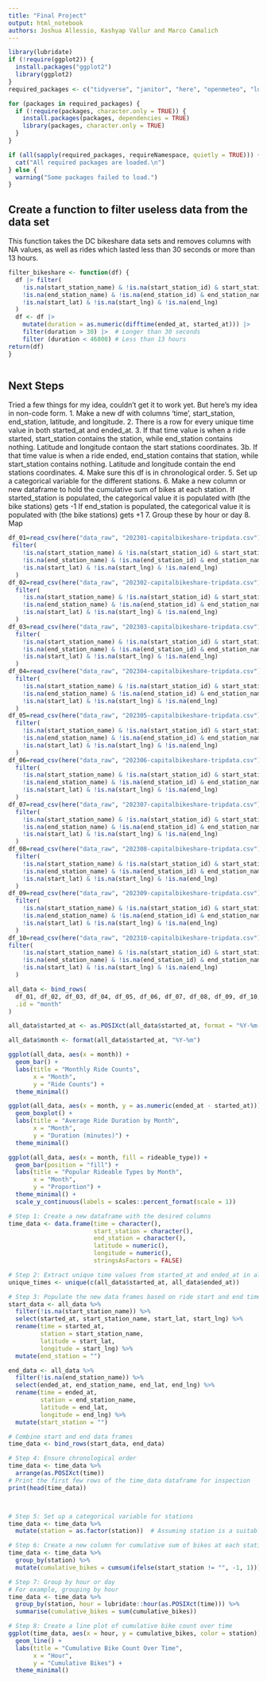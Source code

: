 ```yaml
---
title: "Final Project"
output: html_notebook
authors: Joshua Allessio, Kashyap Vallur and Marco Camalich
---
```

 
```r
library(lubridate)
if (!require(ggplot2)) {
  install.packages("ggplot2")
  library(ggplot2)
}
required_packages <- c("tidyverse", "janitor", "here", "openmeteo", "lubridate", "forcats", "dplyr")

for (packages in required_packages) {
  if (!require(packages, character.only = TRUE)) {
    install.packages(packages, dependencies = TRUE)
    library(packages, character.only = TRUE)
  }
}

if (all(sapply(required_packages, requireNamespace, quietly = TRUE))) {
  cat("All required packages are loaded.\n")
} else {
  warning("Some packages failed to load.")
}

```

## Create a function to filter useless data from the data set
This function takes the DC bikeshare data sets and removes columns with NA values, as well as rides which lasted
less than 30 seconds or more than 13 hours. 
```r
filter_bikeshare <- function(df) {
  df |> filter(
    !is.na(start_station_name) & !is.na(start_station_id) & start_station_name != "" & start_station_id != "" &
    !is.na(end_station_name) & !is.na(end_station_id) & end_station_name != "" & end_station_id != "" &
    !is.na(start_lat) & !is.na(start_lng) & !is.na(end_lng)    
  )
  df <- df |> 
    mutate(duration = as.numeric(difftime(ended_at, started_at))) |>  
    filter(duration > 30) |>  # Longer than 30 seconds
    filter (duration < 46800) # Less than 13 hours
return(df)
}



```


## Next Steps
Tried a few things for my idea, couldn't get it to work yet. But here's my idea in non-code form. 
1. Make a new df with columns 'time', start_station, end_station, latitude, and longitude. 
2. There is a row for every unique time value in both started_at and ended_at. 
3. If that time value is when a ride started, start_station contains the station, while end_station contains nothing.          Latitude and longitude contaon the start stations coordinates. 
3b. If that time value is when a ride ended, end_station contains that station, while start_station contains nothing.          Latitude and longitude contain the end stations coordinates. 
4. Make sure this df is in chronological order. 
5. Set up a categorical variable for the different stations. 
6. Make a new column or new dataframe to hold the cumulative sum of bikes at each station. 
   If started_station is populated, the categorical value it is populated with (the bike stations) gets -1
   If end_station is populated, the categorical value it is populated with (the bike stations) gets +1
7. Group these by hour or day
8. Map

```r
df_01=read_csv(here("data_raw", "202301-capitalbikeshare-tripdata.csv"))%>%
 filter(
    !is.na(start_station_name) & !is.na(start_station_id) & start_station_name != "" & start_station_id != "" &
    !is.na(end_station_name) & !is.na(end_station_id) & end_station_name != "" & end_station_id != "" &
    !is.na(start_lat) & !is.na(start_lng) & !is.na(end_lng)
  )
df_02=read_csv(here("data_raw", "202302-capitalbikeshare-tripdata.csv"))%>%
  filter(
    !is.na(start_station_name) & !is.na(start_station_id) & start_station_name != "" & start_station_id != "" &
    !is.na(end_station_name) & !is.na(end_station_id) & end_station_name != "" & end_station_id != "" &
    !is.na(start_lat) & !is.na(start_lng) & !is.na(end_lng)
  )
df_03=read_csv(here("data_raw", "202303-capitalbikeshare-tripdata.csv"))%>%
  filter(
    !is.na(start_station_name) & !is.na(start_station_id) & start_station_name != "" & start_station_id != "" &
    !is.na(end_station_name) & !is.na(end_station_id) & end_station_name != "" & end_station_id != "" &
    !is.na(start_lat) & !is.na(start_lng) & !is.na(end_lng)
  )
df_04=read_csv(here("data_raw", "202304-capitalbikeshare-tripdata.csv"))%>%
  filter(
    !is.na(start_station_name) & !is.na(start_station_id) & start_station_name != "" & start_station_id != "" &
    !is.na(end_station_name) & !is.na(end_station_id) & end_station_name != "" & end_station_id != "" &
    !is.na(start_lat) & !is.na(start_lng) & !is.na(end_lng)
  )
df_05=read_csv(here("data_raw", "202305-capitalbikeshare-tripdata.csv"))%>%
  filter(
    !is.na(start_station_name) & !is.na(start_station_id) & start_station_name != "" & start_station_id != "" &
    !is.na(end_station_name) & !is.na(end_station_id) & end_station_name != "" & end_station_id != "" &
    !is.na(start_lat) & !is.na(start_lng) & !is.na(end_lng)
  )
df_06=read_csv(here("data_raw", "202306-capitalbikeshare-tripdata.csv"))%>%
  filter(
    !is.na(start_station_name) & !is.na(start_station_id) & start_station_name != "" & start_station_id != "" &
    !is.na(end_station_name) & !is.na(end_station_id) & end_station_name != "" & end_station_id != "" &
    !is.na(start_lat) & !is.na(start_lng) & !is.na(end_lng)
  )
df_07=read_csv(here("data_raw", "202307-capitalbikeshare-tripdata.csv"))%>%
  filter(
    !is.na(start_station_name) & !is.na(start_station_id) & start_station_name != "" & start_station_id != "" &
    !is.na(end_station_name) & !is.na(end_station_id) & end_station_name != "" & end_station_id != "" &
    !is.na(start_lat) & !is.na(start_lng) & !is.na(end_lng)
  )
df_08=read_csv(here("data_raw", "202308-capitalbikeshare-tripdata.csv"))%>%
  filter(
    !is.na(start_station_name) & !is.na(start_station_id) & start_station_name != "" & start_station_id != "" &
    !is.na(end_station_name) & !is.na(end_station_id) & end_station_name != "" & end_station_id != "" &
    !is.na(start_lat) & !is.na(start_lng) & !is.na(end_lng)
  )
df_09=read_csv(here("data_raw", "202309-capitalbikeshare-tripdata.csv"))%>%
  filter(
    !is.na(start_station_name) & !is.na(start_station_id) & start_station_name != "" & start_station_id != "" &
    !is.na(end_station_name) & !is.na(end_station_id) & end_station_name != "" & end_station_id != "" &
    !is.na(start_lat) & !is.na(start_lng) & !is.na(end_lng)
  )
df_10=read_csv(here("data_raw", "202310-capitalbikeshare-tripdata.csv"))%>%
filter(
    !is.na(start_station_name) & !is.na(start_station_id) & start_station_name != "" & start_station_id != "" &
    !is.na(end_station_name) & !is.na(end_station_id) & end_station_name != "" & end_station_id != "" &
    !is.na(start_lat) & !is.na(start_lng) & !is.na(end_lng)
  )


```
```r
all_data <- bind_rows(
  df_01, df_02, df_03, df_04, df_05, df_06, df_07, df_08, df_09, df_10,
  .id = "month"
)

all_data$started_at <- as.POSIXct(all_data$started_at, format = "%Y-%m-%d %H:%M:%S")

all_data$month <- format(all_data$started_at, "%Y-%m")

ggplot(all_data, aes(x = month)) +
  geom_bar() +
  labs(title = "Monthly Ride Counts",
       x = "Month",
       y = "Ride Counts") +
  theme_minimal()

```
```r
ggplot(all_data, aes(x = month, y = as.numeric(ended_at - started_at))) +
  geom_boxplot() +
  labs(title = "Average Ride Duration by Month",
       x = "Month",
       y = "Duration (minutes)") +
  theme_minimal()
```
```r
ggplot(all_data, aes(x = month, fill = rideable_type)) +
  geom_bar(position = "fill") +
  labs(title = "Popular Rideable Types by Month",
       x = "Month",
       y = "Proportion") +
  theme_minimal() +
  scale_y_continuous(labels = scales::percent_format(scale = 1))
```



```r

# Step 1: Create a new dataframe with the desired columns
time_data <- data.frame(time = character(),
                        start_station = character(),
                        end_station = character(),
                        latitude = numeric(),
                        longitude = numeric(),
                        stringsAsFactors = FALSE)

# Step 2: Extract unique time values from started_at and ended_at in all_data
unique_times <- unique(c(all_data$started_at, all_data$ended_at))

# Step 3: Populate the new data frames based on ride start and end times
start_data <- all_data %>%
  filter(!is.na(start_station_name)) %>%
  select(started_at, start_station_name, start_lat, start_lng) %>%
  rename(time = started_at,
         station = start_station_name,
         latitude = start_lat,
         longitude = start_lng) %>%
  mutate(end_station = "")

end_data <- all_data %>%
  filter(!is.na(end_station_name)) %>%
  select(ended_at, end_station_name, end_lat, end_lng) %>%
  rename(time = ended_at,
         station = end_station_name,
         latitude = end_lat,
         longitude = end_lng) %>%
  mutate(start_station = "")

# Combine start and end data frames
time_data <- bind_rows(start_data, end_data)

# Step 4: Ensure chronological order
time_data <- time_data %>%
  arrange(as.POSIXct(time))
# Print the first few rows of the time_data dataframe for inspection
print(head(time_data))



# Step 5: Set up a categorical variable for stations
time_data <- time_data %>%
  mutate(station = as.factor(station))  # Assuming station is a suitable variable for categorization

# Step 6: Create a new column for cumulative sum of bikes at each station
time_data <- time_data %>%
  group_by(station) %>%
  mutate(cumulative_bikes = cumsum(ifelse(start_station != "", -1, 1)))

# Step 7: Group by hour or day
# For example, grouping by hour
time_data <- time_data %>%
  group_by(station, hour = lubridate::hour(as.POSIXct(time))) %>%
  summarise(cumulative_bikes = sum(cumulative_bikes))

# Step 8: Create a line plot of cumulative bike count over time
ggplot(time_data, aes(x = hour, y = cumulative_bikes, color = station)) +
  geom_line() +
  labs(title = "Cumulative Bike Count Over Time",
       x = "Hour",
       y = "Cumulative Bikes") +
  theme_minimal()
```
```r

```


